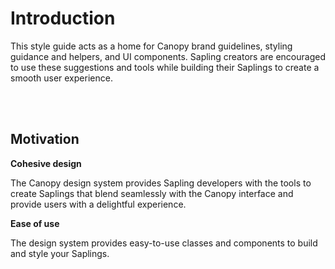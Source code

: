 <!-- Copyright 2018-2020 Cargill Incorporated

Licensed under the Apache License, Version 2.0 (the "License");
you may not use this file except in compliance with the License.
You may obtain a copy of the License at

    http://www.apache.org/licenses/LICENSE-2.0

Unless required by applicable law or agreed to in writing, software
distributed under the License is distributed on an "AS IS" BASIS,
WITHOUT WARRANTIES OR CONDITIONS OF ANY KIND, either express or implied.
See the License for the specific language governing permissions and
limitations under the License. -->


# Introduction

This style guide acts as a home for Canopy brand guidelines, styling guidance and
helpers, and UI components. Sapling creators are encouraged to use these
suggestions and tools while building their Saplings to create a smooth user
experience.

<br />
<br />

## Motivation

<ColumnBlock id="motivations">
  <ColumnItem>
    <b>Cohesive design</b>
    <p>
      The Canopy design system provides Sapling developers with the tools to
      create Saplings that blend seamlessly with the Canopy interface and
      provide users with a delightful experience.
    </p>
  </ColumnItem>
  <ColumnItem>
    <b>Ease of use</b>
    <p>
      The design system provides easy-to-use classes and components to build and
      style your Saplings.
    </p>
  </ColumnItem>
</ColumnBlock>
